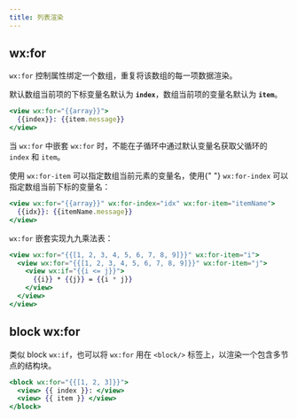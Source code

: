 ```yaml
---
title: 列表渲染
---
```


## wx:for

`wx:for` 控制属性绑定一个数组，重复将该数组的每一项数据渲染。

默认数组当前项的下标变量名默认为 **`index`**，数组当前项的变量名默认为 **`item`**。

```jsx
<view wx:for="{{array}}">
  {{index}}: {{item.message}}
</view>
```

当 `wx:for` 中嵌套 `wx:for` 时，不能在子循环中通过默认变量名获取父循环的 `index` 和 `item`。

<p style={{ marginBottom: "5px" }}>
  使用 <code>wx:for-item</code> 可以指定数组当前元素的变量名，使用{" "}
  <code>wx:for-index</code> 可以指定数组当前下标的变量名：
</p>

```jsx
<view wx:for="{{array}}" wx:for-index="idx" wx:for-item="itemName">
  {{idx}}: {{itemName.message}}
</view>
```

<p style={{ marginBottom: "5px" }}>
  <code>wx:for</code> 嵌套实现九九乘法表：
</p>

```jsx
<view wx:for="{{[1, 2, 3, 4, 5, 6, 7, 8, 9]}}" wx:for-item="i">
  <view wx:for="{{[1, 2, 3, 4, 5, 6, 7, 8, 9]}}" wx:for-item="j">
    <view wx:if="{{i <= j}}">
      {{i}} * {{j}} = {{i * j}}
    </view>
  </view>
</view>
```

## block wx:for

类似 block `wx:if`，也可以将 `wx:for` 用在 <code>&lt;block/&gt;</code> 标签上，以渲染一个包含多节点的结构块。

```jsx
<block wx:for="{{[1, 2, 3]}}">
  <view> {{ index }}: </view>
  <view> {{ item }} </view>
</block>
```
